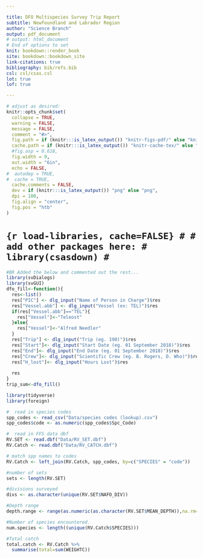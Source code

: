 ```yaml
---

title: DFO Multispecies Survey Trip Report
subtitle: Newfoundland and Labrador Region
author: "Science Branch"
output: pdf_document
# output: html_document
# End of options to set
knit: bookdown::render_book
site: bookdown::bookdown_site
link-citations: true
bibliography: bib/refs.bib
csl: csl/csas.csl
lot: true
lof: true

---
```


```r
# adjust as desired:
knitr::opts_chunk$set(
  collapse = TRUE,
  warning = FALSE,
  message = FALSE,
  comment = "#>",
  fig.path = if (knitr:::is_latex_output()) "knitr-figs-pdf/" else "knitr-figs-docx/",
  cache.path = if (knitr:::is_latex_output()) "knitr-cache-tex/" else "knitr-cache-docx/",
  #fig.asp = 0.618,
  fig.width = 9,
  out.width = "6in",
  echo = FALSE,
#  autodep = TRUE,
#  cache = TRUE,
  cache.comments = FALSE,
  dev = if (knitr:::is_latex_output()) "png" else "png",
  dpi = 180,
  fig.align = "center",
  fig.pos = "htb"
)
```

# ```{r load-libraries, cache=FALSE}
# # add other packages here:
# library(csasdown)
# ```

```r
#BR Added the below and commented out the rest...
library(svDialogs)
library(svGUI)
dfo_fill<-function(){
  res<-list()
  res["PIC"] <- dlg_input("Name of Person in Charge")$res
  res["Vessel.abb"] <- dlg_input("Vessel (ex: TEL)")$res
  if(res["Vessel.abb"]=="TEL"){
    res["Vessel"]<-"Teleost"
  }else{
    res["Vessel"]<-"Alfred Needler"
  }
  res["Trip"] <- dlg_input("Trip (eg. 190)")$res
  res["Start"]<- dlg_input("Start Date (eg. 01 September 2018)")$res
  res["End"]<- dlg_input("End Date (eg. 01 September 2018)")$res
  res["Crew"]<- dlg_input("Scientific Crew (eg. B. Rogers, D. Who)")$res
  res["H_lost"]<- dlg_input("Hours Lost")$res
  
  res
}
trip_sum<-dfo_fill()
```

```r
library(tidyverse)
library(foreign)

#  read in species codes     
spp_codes <- read_csv("Data/species codes (lookup).csv")
spp_codes$code <- as.numeric(spp_codes$Spc_Code)

#  read in FFS data dbf      
RV.SET <- read.dbf("Data/RV_SET.dbf")
RV.Catch <- read.dbf("Data/RV_CATCH.dbf")

# match spp names to codes 
RV.Catch <- left_join(RV.Catch, spp_codes, by=c("SPECIES" = "code"))

#number of sets
sets <- length(RV.SET)

#divisions surveyed
divs <- as.character(unique(RV.SET$NAFO_DIV))

#Depth range
depth.range <- range(as.numeric(as.character(RV.SET$MEAN_DEPTH)),na.rm=TRUE)

#Number of species encountered.
num.species <- length((unique(RV.Catch$SPECIES)))

#Total catch
total.catch <- RV.Catch %>% 
  summarise(total=sum(WEIGHTC))


```


